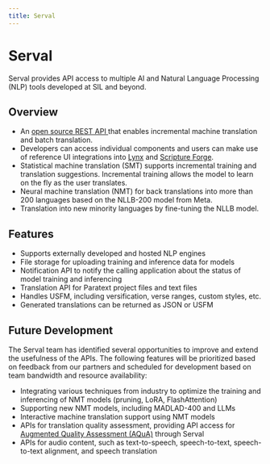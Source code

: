 ```yaml
---
title: Serval
---
```


# Serval

Serval provides API access to multiple AI and Natural Language Processing (NLP) tools 
developed at SIL and beyond. 

## Overview

- An <a href="https://github.com/sillsdev/serval" target="_blank">open source </a>
<a href="https://prod.serval-api.org/swagger" target="_blank">REST API </a> 
that enables incremental machine translation and batch translation.
- Developers can access individual components and users can make use of reference UI integrations 
into <a href="/projects/Lynx" target="_blank">Lynx</a>
and <a href="/projects/scriptureforge" target="_blank">Scripture Forge</a>. 
- Statistical machine translation (SMT) supports incremental training and translation suggestions. Incremental training allows the model to learn on the fly as the user translates.
- Neural machine translation (NMT) for back translations into more than 200 languages based on the NLLB-200 model from Meta. 
- Translation into new minority languages by fine-tuning the NLLB model.

## Features

- Supports externally developed and hosted NLP engines
- File storage for uploading training and inference data for models
- Notification API to notify the calling application about the status of model training and inferencing
- Translation API for Paratext project files and text files
- Handles USFM, including versification, verse ranges, custom styles, etc.
- Generated translations can be returned as JSON or USFM

## Future Development

The Serval team has identified several opportunities to improve and extend the usefulness of the APIs. 
The following features will be prioritized based on feedback from our partners and scheduled 
for development based on team bandwidth and resource availability:

- Integrating various techniques from industry to optimize the training and inferencing of NMT models (pruning, LoRA, FlashAttention)
- Supporting new NMT models, including MADLAD-400 and LLMs
- Interactive machine translation support using NMT models
- APIs for translation quality assessment, providing API access 
for <a href="/projects/AQuA" target="_blank">Augmented Quality Assessment (AQuA)</a> through Serval
- APIs for audio content, such as text-to-speech, speech-to-text, speech-to-text alignment, and speech translation


